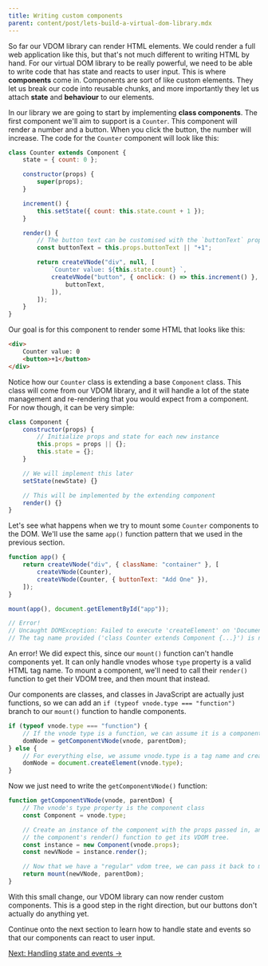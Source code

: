 ```yaml
---
title: Writing custom components
parent: content/post/lets-build-a-virtual-dom-library.mdx
---
```


So far our VDOM library can render HTML elements. We could render a full web application like this, but that's not much different to writing HTML by hand. For our virtual DOM library to be really powerful, we need to be able to write code that has state and reacts to user input. This is where **components** come in. Components are sort of like custom elements. They let us break our code into reusable chunks, and more importantly they let us attach **state** and **behaviour** to our elements.

<CarbonAd />

In our library we are going to start by implementing **class components**. The first component we'll aim to support is a `Counter`. This component will render a number and a button. When you click the button, the number will increase. The code for the `Counter` component will look like this:

```js
class Counter extends Component {
    state = { count: 0 };

    constructor(props) {
        super(props);
    }

    increment() {
        this.setState({ count: this.state.count + 1 });
    }

    render() {
        // The button text can be customised with the `buttonText` prop.
        const buttonText = this.props.buttonText || "+1";

        return createVNode("div", null, [
            `Counter value: ${this.state.count} `,
            createVNode("button", { onclick: () => this.increment() }, [
                buttonText,
            ]),
        ]);
    }
}
```

Our goal is for this component to render some HTML that looks like this:

```html
<div>
    Counter value: 0
    <button>+1</button>
</div>
```

Notice how our `Counter` class is extending a base `Component` class. This class will come from our VDOM library, and it will handle a lot of the state management and re-rendering that you would expect from a component. For now though, it can be very simple:

```js
class Component {
    constructor(props) {
        // Initialize props and state for each new instance
        this.props = props || {};
        this.state = {};
    }

    // We will implement this later
    setState(newState) {}

    // This will be implemented by the extending component
    render() {}
}
```

Let's see what happens when we try to mount some `Counter` components to the DOM. We'll use the same `app()` function pattern that we used in the previous section.

```js
function app() {
    return createVNode("div", { className: "container" }, [
        createVNode(Counter),
        createVNode(Counter, { buttonText: "Add One" }),
    ]);
}

mount(app(), document.getElementById("app"));

// Error!
// Uncaught DOMException: Failed to execute 'createElement' on 'Document':
// The tag name provided ('class Counter extends Component {...}') is not a valid name.
```

An error! We did expect this, since our `mount()` function can't handle components yet. It can only handle vnodes whose `type` property is a valid HTML tag name. To mount a component, we'll need to call their `render()` function to get their VDOM tree, and then mount that instead.

Our components are classes, and classes in JavaScript are actually just functions, so we can add an `if (typeof vnode.type === "function")` branch to our `mount()` function to handle components.

```js
if (typeof vnode.type === "function") {
    // If the vnode type is a function, we can assume it is a component.
    domNode = getComponentVNode(vnode, parentDom);
} else {
    // For everything else, we assume vnode.type is a tag name and create a HTMLElement.
    domNode = document.createElement(vnode.type);
}
```

Now we just need to write the `getComponentVNode()` function:

```js
function getComponentVNode(vnode, parentDom) {
    // The vnode's type property is the component class
    const Component = vnode.type;

    // Create an instance of the component with the props passed in, and call
    // the component's render() function to get its VDOM tree.
    const instance = new Component(vnode.props);
    const newVNode = instance.render();

    // Now that we have a "regular" vdom tree, we can pass it back to mount()
    return mount(newVNode, parentDom);
}
```

With this small change, our VDOM library can now render custom components. This is a good step in the right direction, but our buttons don't actually do anything yet.

<JSFiddleEmbed src="https://jsfiddle.net/wildlyinaccurate/jx283sz5/11/embedded/result,html,js/" />

Continue onto the next section to learn how to handle state and events so that our components can react to user input.

[Next: Handling state and events &rarr;](/lets-build-a-virtual-dom-library/handling-state-and-events)
